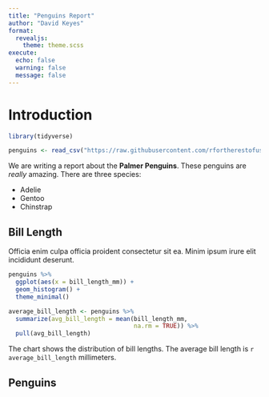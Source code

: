 ```yaml
---
title: "Penguins Report"
author: "David Keyes"
format: 
  revealjs:
    theme: theme.scss
execute: 
  echo: false
  warning: false
  message: false
---
```




# Introduction

```r
library(tidyverse)
```

```r
penguins <- read_csv("https://raw.githubusercontent.com/rfortherestofus/r-without-statistics/main/data/penguins-2008.csv")
```

We are writing a report about the **Palmer Penguins**. These penguins are *really* amazing. There are three species:

- Adelie
- Gentoo
- Chinstrap


## Bill Length {.center-slide}

Officia enim culpa officia proident consectetur sit ea. Minim ipsum irure elit incididunt deserunt. 

```r
penguins %>% 
  ggplot(aes(x = bill_length_mm)) +
  geom_histogram() +
  theme_minimal()
```

```r
average_bill_length <- penguins %>% 
  summarize(avg_bill_length = mean(bill_length_mm,
                                   na.rm = TRUE)) %>% 
  pull(avg_bill_length)
```

The chart shows the distribution of bill lengths. The average bill length is `r average_bill_length` millimeters.


## Penguins {background-image="penguins.jpg"}